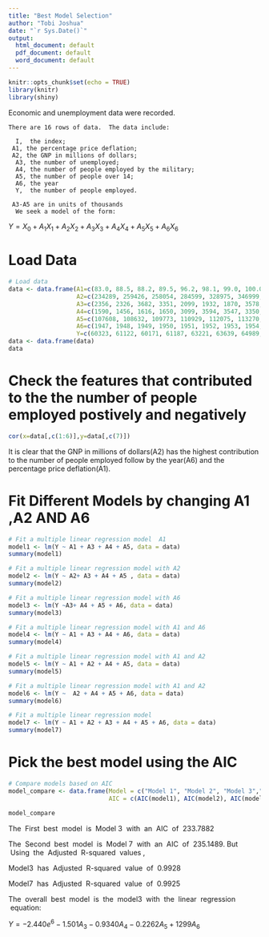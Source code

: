 ```yaml
---
title: "Best Model Selection"
author: "Tobi Joshua"
date: "`r Sys.Date()`"
output:
  html_document: default
  pdf_document: default
  word_document: default
---
```


```r
knitr::opts_chunk$set(echo = TRUE)
library(knitr)
library(shiny)
```

Economic and unemployment data were recorded.

```         
There are 16 rows of data.  The data include:

  I,  the index;
 A1, the percentage price deflation;
 A2, the GNP in millions of dollars;
  A3, the number of unemployed;
  A4, the number of people employed by the military;
  A5, the number of people over 14;
  A6, the year
  Y,  the number of people employed.

 A3-A5 are in units of thousands
  We seek a model of the form:
```

$Y = X_0 + A_1X_1 + A_2X_2 + A_3X_3 + A_4X_4 + A_5X_5 + A_6X_6$

# Load Data

```r
# Load data
data <- data.frame(A1=c(83.0, 88.5, 88.2, 89.5, 96.2, 98.1, 99.0, 100.0, 101.2, 104.6, 108.4, 110.8, 112.6, 114.2, 115.7, 116.9),
                   A2=c(234289, 259426, 258054, 284599, 328975, 346999, 365385, 363112, 397469, 419180, 442769, 444546, 482704, 502601, 518173, 554894),
                   A3=c(2356, 2326, 3682, 3351, 2099, 1932, 1870, 3578, 2904, 2822, 2936, 4681, 3813, 3931, 4806, 4007),
                   A4=c(1590, 1456, 1616, 1650, 3099, 3594, 3547, 3350, 3048, 2857, 2798, 2637, 2552, 2514, 2572, 2827),
                   A5=c(107608, 108632, 109773, 110929, 112075, 113270, 115094, 116219, 117388, 118734, 120445, 121950, 123366, 125368, 127852, 130081),
                   A6=c(1947, 1948, 1949, 1950, 1951, 1952, 1953, 1954, 1955, 1956, 1957, 1958, 1959, 1960, 1961, 1962),
                   Y=c(60323, 61122, 60171, 61187, 63221, 63639, 64989, 63761, 66019, 67857, 68169, 66513, 68655, 69564, 69331, 70561))
data <- data.frame(data)
data
```

# Check the features that contributed to the the number of people employed postively and negatively

```r
cor(x=data[,c(1:6)],y=data[,c(7)])

```

It is clear that the GNP in millions of dollars(A2) has the highest contribution to the number of people employed  follow by the year(A6) and the percentage price deflation(A1).



# Fit Different Models by changing A1 ,A2 AND A6

```r
# Fit a multiple linear regression model  A1
model1 <- lm(Y ~ A1 + A3 + A4 + A5, data = data)
summary(model1)
```
```r
# Fit a multiple linear regression model with A2
model2 <- lm(Y ~ A2+ A3 + A4 + A5 , data = data)
summary(model2)
```

```r
# Fit a multiple linear regression model with A6
model3 <- lm(Y ~A3+ A4 + A5 + A6, data = data)
summary(model3)
```
```r
# Fit a multiple linear regression model with A1 and A6
model4 <- lm(Y ~ A1 + A3 + A4 + A6, data = data)
summary(model4)
```
```r
# Fit a multiple linear regression model with A1 and A2
model5 <- lm(Y ~ A1 + A2 + A4 + A5, data = data)
summary(model5)
```
```r
# Fit a multiple linear regression model with A1 and A2
model6 <- lm(Y ~  A2 + A4 + A5 + A6, data = data)
summary(model6)
```

```r
# Fit a multiple linear regression model
model7 <- lm(Y ~ A1 + A2 + A3 + A4 + A5 + A6, data = data)
summary(model7)
```

# Pick the best model using the AIC

```r
# Compare models based on AIC
model_compare <- data.frame(Model = c("Model 1", "Model 2", "Model 3","Model 4","Model 5","Model 6","Model 7"),
                            AIC = c(AIC(model1), AIC(model2), AIC(model3),AIC(model4),AIC(model5),AIC(model6),AIC(model7)))

model_compare
```

The  First  best  model  is  Model 3  with  an  AIC  of  233.7882 

The  Second  best  model  is  Model 7  with  an  AIC  of  235.1489. But  Using  the  Adjusted  R-squared  values ,

Model3  has  Adjusted  R-squared  value  of  0.9928

Model7  has  Adjusted  R-squared  value  of  0.9925

The  overall  best  model  is  the  model3  with  the  linear  regression  equation:

$Y=-2.440e^{6} - 1.501A_3 - 0.9340A_4 - 0.2262A_5 + 1299 A_6$
